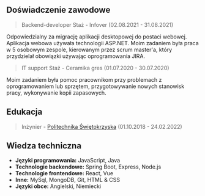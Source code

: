 ## Doświadczenie zawodowe
> Backend-developer Staż - Infover (02.08.2021 - 31.08.2021)

Odpowiedzialny za migrację aplikacji desktopowej do postaci webowej. Aplikacja webowa używała technologii ASP.NET. 
Moim zadaniem była praca w 5 osobowym zespole, kierowanym przez
scrum master'a, który przydzielał obowiązki używając oprogramowania JIRA.

> IT support Staż - Ceramika gres (01.07.2020 - 30.07.2020)

Moim zadaniem była pomoc pracownikom przy problemach z oprogramowaniem lub sprzętem,
przygotowywanie nowych stanowisk pracy, wykonywanie kopii zapasowych.

## Edukacja
> Inżynier - <a href="https://international.tu.kielce.pl/" target="_blank" >Politechnika Świętokrzyska</a> (01.10.2018 - 24.02.2022)


## Wiedza techniczna

- <b>Języki programowania:</b> JavaScript, Java
- <b>Technologie backendowe:</b> Spring Boot, Express, Node.js
- <b>Technologie frontendowe:</b> React, Vue
- <b>Inne:</b> MySql, MongoDB, Git, HTML & CSS
- <b>Języki obce:</b> Angielski, Niemiecki